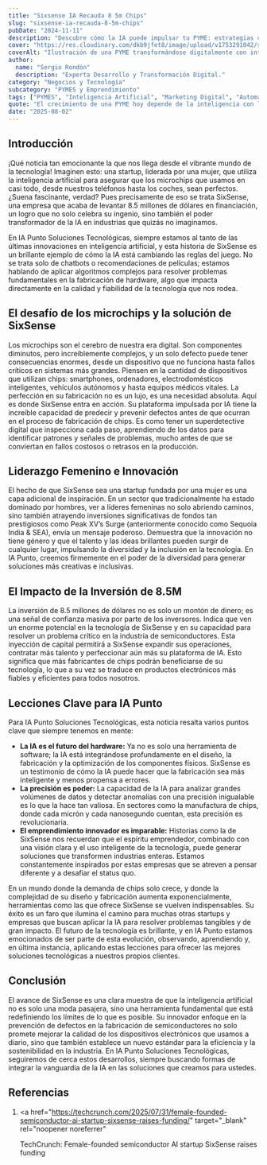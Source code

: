 ```yaml
---
title: "Sixsense IA Recauda 8 5m Chips"
slug: "sixsense-ia-recauda-8-5m-chips"
pubDate: "2024-11-11"
description: "Descubre cómo la IA puede impulsar tu PYME: estrategias concretas de marketing, automatización y datos para aumentar ventas."
cover: "https://res.cloudinary.com/dkb9jfet8/image/upload/v1753291042/small-business_kk56r6.jpg"
coverAlt: "Ilustración de una PYME transformándose digitalmente con inteligencia artificial."
author:
  name: "Sergio Rondón"
  description: "Experta Desarrollo y Transformación Digital."
category: "Negocios y Tecnología"
subcategory: "PYMES y Emprendimiento"
tags: ["PYMES", "Inteligencia Artificial", "Marketing Digital", "Automatización", "Ventas"]
quote: "El crecimiento de una PYME hoy depende de la inteligencia con la que se aplican datos, IA y estrategia. — Sergio Rondón"
date: "2025-08-02"
---
```




<h2 id="introduccion">Introducción</h2>

¡Qué noticia tan emocionante la que nos llega desde el vibrante mundo de la tecnología! Imaginen esto: una startup, liderada por una mujer, que utiliza la inteligencia artificial para asegurar que los microchips que usamos en casi todo, desde nuestros teléfonos hasta los coches, sean perfectos. ¿Suena fascinante, verdad? Pues precisamente de eso se trata SixSense, una empresa que acaba de levantar 8.5 millones de dólares en financiación, un logro que no solo celebra su ingenio, sino también el poder transformador de la IA en industrias que quizás no imaginamos.

En IA Punto Soluciones Tecnológicas, siempre estamos al tanto de las últimas innovaciones en inteligencia artificial, y esta historia de SixSense es un brillante ejemplo de cómo la IA está cambiando las reglas del juego. No se trata solo de chatbots o recomendaciones de películas; estamos hablando de aplicar algoritmos complejos para resolver problemas fundamentales en la fabricación de hardware, algo que impacta directamente en la calidad y fiabilidad de la tecnología que nos rodea.

<h2 id="el-desafio-de-los-microchips-y-la-solucion-de-sixsense">
  El desafío de los microchips y la solución de SixSense
</h2>

Los microchips son el cerebro de nuestra era digital. Son componentes diminutos, pero increíblemente complejos, y un solo defecto puede tener consecuencias enormes, desde un dispositivo que no funciona hasta fallos críticos en sistemas más grandes. Piensen en la cantidad de dispositivos que utilizan chips: smartphones, ordenadores, electrodomésticos inteligentes, vehículos autónomos y hasta equipos médicos vitales. La perfección en su fabricación no es un lujo, es una necesidad absoluta. Aquí es donde SixSense entra en acción. Su plataforma impulsada por IA tiene la increíble capacidad de predecir y prevenir defectos antes de que ocurran en el proceso de fabricación de chips. Es como tener un superdetective digital que inspecciona cada paso, aprendiendo de los datos para identificar patrones y señales de problemas, mucho antes de que se conviertan en fallos costosos o retrasos en la producción.

<h2 id="liderazgo-femenino-e-innovacion">Liderazgo Femenino e Innovación</h2>

El hecho de que SixSense sea una startup fundada por una mujer es una capa adicional de inspiración. En un sector que tradicionalmente ha estado dominado por hombres, ver a líderes femeninas no solo abriendo caminos, sino también atrayendo inversiones significativas de fondos tan prestigiosos como Peak XV’s Surge (anteriormente conocido como Sequoia India & SEA), envía un mensaje poderoso. Demuestra que la innovación no tiene género y que el talento y las ideas brillantes pueden surgir de cualquier lugar, impulsando la diversidad y la inclusión en la tecnología. En IA Punto, creemos firmemente en el poder de la diversidad para generar soluciones más creativas e inclusivas.

<h2 id="el-impacto-de-la-inversion">El Impacto de la Inversión de 8.5M</h2>

La inversión de 8.5 millones de dólares no es solo un montón de dinero; es una señal de confianza masiva por parte de los inversores. Indica que ven un enorme potencial en la tecnología de SixSense y en su capacidad para resolver un problema crítico en la industria de semiconductores. Esta inyección de capital permitirá a SixSense expandir sus operaciones, contratar más talento y perfeccionar aún más su plataforma de IA. Esto significa que más fabricantes de chips podrán beneficiarse de su tecnología, lo que a su vez se traduce en productos electrónicos más fiables y eficientes para todos nosotros.

<h2 id="lecciones-clave-para-ia-punto">Lecciones Clave para IA Punto</h2>

Para IA Punto Soluciones Tecnológicas, esta noticia resalta varios puntos clave que siempre tenemos en mente:

- **La IA es el futuro del hardware:** Ya no es solo una herramienta de software; la IA está integrándose profundamente en el diseño, la fabricación y la optimización de los componentes físicos. SixSense es un testimonio de cómo la IA puede hacer que la fabricación sea más inteligente y menos propensa a errores.
- **La precisión es poder:** La capacidad de la IA para analizar grandes volúmenes de datos y detectar anomalías con una precisión inigualable es lo que la hace tan valiosa. En sectores como la manufactura de chips, donde cada micrón y cada nanosegundo cuentan, esta precisión es revolucionaria.
- **El emprendimiento innovador es imparable:** Historias como la de SixSense nos recuerdan que el espíritu emprendedor, combinado con una visión clara y el uso inteligente de la tecnología, puede generar soluciones que transformen industrias enteras. Estamos constantemente inspirados por estas empresas que se atreven a pensar diferente y a desafiar el status quo.

En un mundo donde la demanda de chips solo crece, y donde la complejidad de su diseño y fabricación aumenta exponencialmente, herramientas como las que ofrece SixSense se vuelven indispensables. Su éxito es un faro que ilumina el camino para muchas otras startups y empresas que buscan aplicar la IA para resolver problemas tangibles y de gran impacto. El futuro de la tecnología es brillante, y en IA Punto estamos emocionados de ser parte de esta evolución, observando, aprendiendo y, en última instancia, aplicando estas lecciones para ofrecer las mejores soluciones tecnológicas a nuestros propios clientes.

<h2 id="conclusion">Conclusión</h2>

El avance de SixSense es una clara muestra de que la inteligencia artificial no es solo una moda pasajera, sino una herramienta fundamental que está redefiniendo los límites de lo que es posible. Su innovador enfoque en la prevención de defectos en la fabricación de semiconductores no solo promete mejorar la calidad de los dispositivos electrónicos que usamos a diario, sino que también establece un nuevo estándar para la eficiencia y la sostenibilidad en la industria. En IA Punto Soluciones Tecnológicas, seguiremos de cerca estos desarrollos, siempre buscando formas de integrar la vanguardia de la IA en las soluciones que creamos para ustedes.

<h2 id="referencias">Referencias</h2>

1.  <a
      href="https://techcrunch.com/2025/07/31/female-founded-semiconductor-ai-startup-sixsense-raises-funding/"
      target="_blank"
      rel="noopener noreferrer"
    >
      TechCrunch: Female-founded semiconductor AI startup SixSense raises
      funding
    </a>
